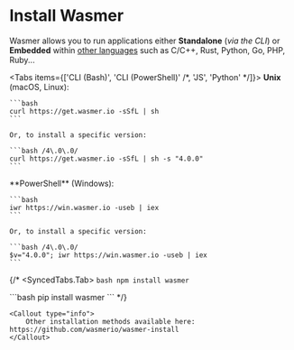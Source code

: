 # Install Wasmer


Wasmer allows you to run applications either **Standalone** (_via the CLI_) or **Embedded** within [other languages](./#wasmer-language-integrations) such as C/C++, Rust, Python, Go, PHP, Ruby...

<Tabs items={['CLI (Bash)', 'CLI (PowerShell)' /*, 'JS', 'Python' */]}>
  <Tab>
    **Unix** (macOS, Linux):

    ```bash
    curl https://get.wasmer.io -sSfL | sh
    ```

    Or, to install a specific version:

    ```bash /4\.0\.0/
    curl https://get.wasmer.io -sSfL | sh -s "4.0.0"
    ```

  </Tab>

  <Tab>
    **PowerShell** (Windows):

    ```bash
    iwr https://win.wasmer.io -useb | iex
    ```

    Or, to install a specific version:

    ```bash /4\.0\.0/
    $v="4.0.0"; iwr https://win.wasmer.io -useb | iex
    ```

  </Tab>

{/\* <SyncedTabs.Tab>
`bash
    npm install wasmer
    `

  </Tab>
  <Tab>
    ```bash
    pip install wasmer
    ```
  </SyncedTabs.Tab> */}
</Tabs>

    <Callout type="info">
        Other installation methods available here: https://github.com/wasmerio/wasmer-install
    </Callout>
